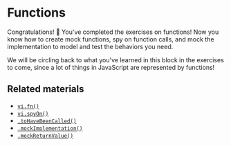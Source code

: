 # Functions

Congratulations! :tada: You've completed the exercises on functions! Now you know how to create mock functions, spy on function calls, and mock the implementation to model and test the behaviors you need.

We will be circling back to what you've learned in this block in the exercises to come, since a lot of things in JavaScript are represented by functions!

## Related materials

- [`vi.fn()`](https://vitest.dev/api/vi.html#vi-fn)
- [`vi.spyOn()`](https://vitest.dev/api/vi.html#vi-spyon)
- [`.toHaveBeenCalled()`](https://vitest.dev/api/expect.html#tohavebeencalled)
- [`.mockImplementation()`](https://vitest.dev/api/mock.html#mockimplementation)
- [`.mockReturnValue()`](https://vitest.dev/api/mock.html#mockreturnvalue)
